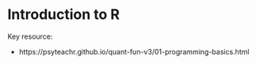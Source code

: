 # Introduction to R

Key resource: 

- https://psyteachr.github.io/quant-fun-v3/01-programming-basics.html 
